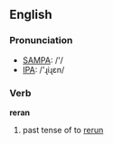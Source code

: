 ==English==

===Pronunciation===
*[[w:SAMPA|SAMPA]]: /'/
*[[w:IPA|IPA]]: /'ɻiɻεn/

===Verb===
'''reran'''

# past tense of to [[rerun]]